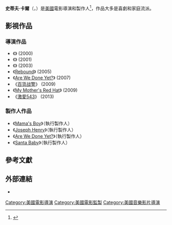 {{noteTA
|G1=Movie
|1=zh-tw:史帝夫·卡爾;zh-hk:史提夫·卡爾;zh-hans:史蒂夫·卡尔;
|2=zh-tw:史帝夫;zh-hk:史提夫;zh-hans:史蒂夫;
}}
{{藝人
|name         = 史提夫·卡爾
|image        =
|imagesize    =
|caption      =
|類型    =導演
|birth_name   = Steve H Carr
|birth_date   = {{birth year and age|1962}}
|birth_place  = [[紐約市|紐約市]][[布魯克林|布魯克林]]
|occupation   = 電影導演、製作人、{{le|音樂錄影帶導演|Music video director}}
|yearsactive  =
|國籍 = {{美國}}
|IMDb = 0139867
}}
'''史蒂夫·卡爾'''（{{lang-en|Steve Carr}}，{{bd|1962年||||}}）是[[美國|美國]]電影導演和製作人<ref name="Kit">{{cite news|url=http://www.hollywoodreporter.com/news/mall-cop-steve-carr-wedding-day-director-343130|title=''Mall Cop'' Director Steve Carr Tackling ''Wedding Day''|last=Kit|first=Borys|date=2012-06-28|work=[[The_Hollywood_Reporter|The Hollywood Reporter]]|accessdate=2015-04-23|archive-date=2018-09-14|archive-url=https://web.archive.org/web/20180914061433/https://www.hollywoodreporter.com/news/mall-cop-steve-carr-wedding-day-director-343130|dead-url=no}}</ref>，作品大多是喜劇和家庭流派。

==影視作品==
{{col-begin}}
{{col-break}}

===導演作品===
* 《{{le|瘋狂星期五|Next Friday}}》 (2000)
* 《{{le|怪醫杜立德2|Dr. Dolittle 2}}》 (2001)
* 《{{le|奶爸安親班|Daddy Day Care}}》 (2003)
* 《[[Rebound_(2005_film)|Rebound]]》 (2005)
* 《[[Are_We_Done_Yet?|Are We Done Yet?]]》 (2007)
* 《[[百货战警|百货战警]]》 (2009)
* 《[[My_Mother's_Red_Hat|My Mother's Red Hat]]》 (2009)
* 《[[激愛543|激愛543]]》 (2013)

{{col-break}}

===製作人作品===
*《[[Mama's_Boy|Mama's Boy]]》（執行製作人）
*《[[Joseph_Henry|Joseph Henry]]》（執行製作人）
*《[[Are_We_Done_Yet?|Are We Done Yet?]]》（執行製作人）
*《[[Santa_Baby_(film)|Santa Baby]]》（執行製作人）

{{col-end}}

==參考文獻==
<references />

==外部連結==
* {{IMDb name|id=0139867}}

{{Authority control}}

{{DEFAULTSORT:Carr, Steve}}
[[Category:美國電影導演|Category:美國電影導演]]
[[Category:美國電影監製|Category:美國電影監製]]
[[Category:美國音樂影片導演|Category:美國音樂影片導演]]